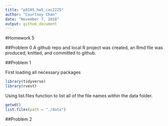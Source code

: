 ```yaml
---
title: "p8105_hw5_cac2225"
author: "Courtney Chan"
date: "November 7, 2018"
output: github_document
---
```


#Homework 5

##Problem 0
A github repo and local R project was created, an Rmd file was produced, knitted, and committed to github.

##Problem 1

First loading all necessary packages

```r
library(tidyverse)
library(rvest)

```

Using list.files function to list all of the file names within the data folder.

```r

getwd()
list.files(path = "./data")

```


##Problem 2
